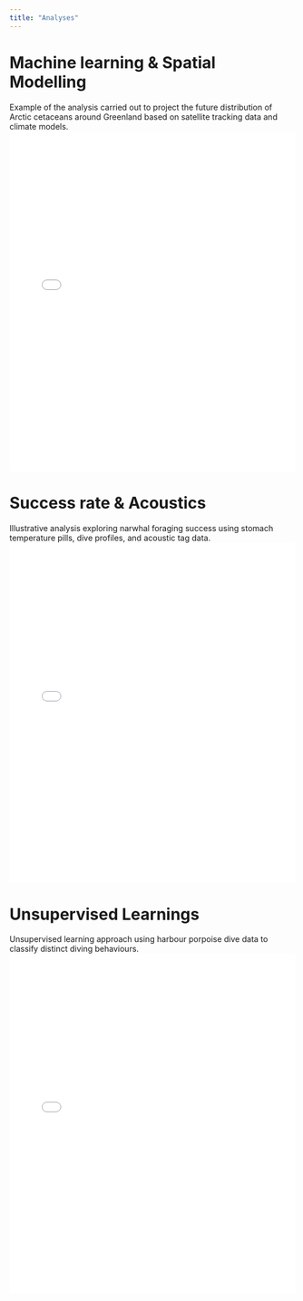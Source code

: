 ```yaml
---
title: "Analyses"
---
```


# Machine learning & Spatial Modelling
Example of the analysis carried out to project the future distribution of Arctic cetaceans around Greenland based on satellite tracking data and climate models.
<iframe src="Markdown/ScAdv2022_Climate_Proj_Summer_HadGEM3_6variables_ffs.html" width="100%" height="600px" style="border:none;"></iframe>

# Success rate & Acoustics
Illustrative analysis exploring narwhal foraging success using stomach temperature pills, dive profiles, and acoustic tag data.
<iframe src="Markdown/BioLett2022_Narwhals_STPs_Events_corrected.html" width="100%" height="600px" style="border:none;"></iframe>

# Unsupervised Learnings
Unsupervised learning approach using harbour porpoise dive data to classify distinct diving behaviours.
<iframe src="Markdown/Dive_Clustering_Sequences_HP.html" width="100%" height="600px" style="border:none;"></iframe>


<!-- # Statistical Modelling -->

<!-- <iframe src="Markdown/Dive_Clustering_Sequences_HP.html" width="100%" height="600px" style="border:none;"></iframe> -->

